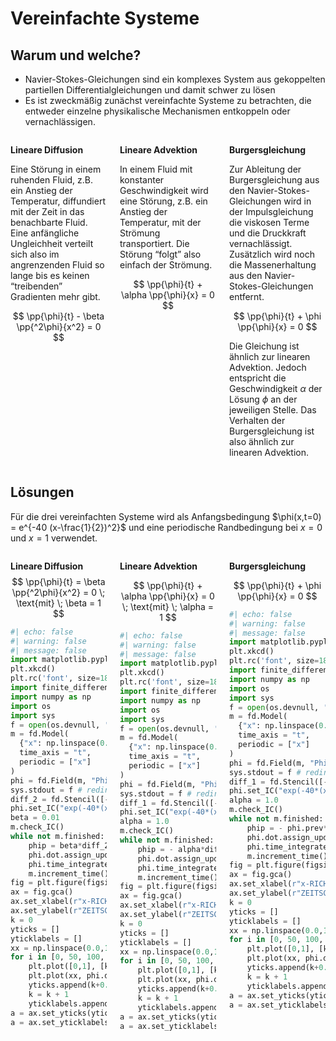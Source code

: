 # Vereinfachte Systeme

## Warum und welche?

- Navier-Stokes-Gleichungen sind ein komplexes System aus gekoppelten 
  partiellen Differentialgleichungen und damit schwer zu lösen
- Es ist zweckmäßig zunächst vereinfachte Systeme zu betrachten, die entweder
  einzelne physikalische Mechanismen entkoppeln oder vernachlässigen.


::::columns
:::{.column width="33%"}
**Lineare Diffusion**

Eine Störung in einem ruhenden Fluid, z.B. ein Anstieg der Temperatur, 
diffundiert mit der Zeit in das benachbarte Fluid. Eine anfängliche
Ungleichheit verteilt sich also im angrenzenden Fluid so lange bis es keinen 
"treibenden" Gradienten mehr gibt.

$$
\pp{\phi}{t} - \beta \pp{^2\phi}{x^2} = 0
$$
:::
:::{.column width="33%"}
**Lineare Advektion**

In einem Fluid mit konstanter Geschwindigkeit wird eine Störung, z.B. ein
Anstieg der Temperatur, mit der Strömung transportiert. Die Störung "folgt" 
also einfach der Strömung.

$$
\pp{\phi}{t} + \alpha \pp{\phi}{x} = 0
$$
:::
:::{.column width="33%"}
**Burgersgleichung**

Zur Ableitung der Burgersgleichung aus den Navier-Stokes-Gleichungen wird in
der Impulsgleichung die viskosen Terme und die Druckkraft vernachlässigt.
Zusätzlich wird noch die Massenerhaltung aus den Navier-Stokes-Gleichungen
entfernt.

$$
\pp{\phi}{t} + \phi \pp{\phi}{x} = 0
$$

Die Gleichung ist ähnlich zur linearen Advektion. Jedoch entspricht die 
Geschwindigkeit $\alpha$ der Lösung $\phi$ an der jeweiligen Stelle. Das 
Verhalten der Burgersgleichung ist also ähnlich zur linearen Advektion.
:::
::::

## Lösungen

Für die drei vereinfachten Systeme wird als 
Anfangsbedingung $\phi(x,t=0) = e^{-40 (x-\frac{1}{2})^2}$ und eine periodische
Randbedingung bei $x=0$ und $x=1$ verwendet.

::::columns
:::{.column width="33%"}
**Lineare Diffusion**
$$
\pp{\phi}{t} = \beta \pp{^2\phi}{x^2} = 0 \; \text{mit} \; \beta = 1
$$
```python
#| echo: false
#| warning: false
#| message: false
import matplotlib.pyplot as plt
plt.xkcd()
plt.rc('font', size=18)
import finite_difference as fd
import numpy as np
import os
import sys
f = open(os.devnull, 'w')
m = fd.Model(
  {"x": np.linspace(0.0,1.0,101), "t": np.linspace(0.0,1.0,1001)}, 
  time_axis = "t", 
  periodic = ["x"]
)
phi = fd.Field(m, "Phi", n_time_ders = 1)
sys.stdout = f # redirect output
diff_2 = fd.Stencil([-1, 0, 1], der_order = 2)
phi.set_IC("exp(-40*(x-0.5)**2.0)")
beta = 0.01
m.check_IC()
while not m.finished:
    phip = beta*diff_2.der(phi.prev, 'x')
    phi.dot.assign_update(phip)
    phi.time_integrate_update()
    m.increment_time()
fig = plt.figure(figsize=(5.4,5))
ax = fig.gca()
ax.set_xlabel(r"x-RICHTUNG [m]")
ax.set_ylabel(r"ZEITSCHRITT [ms]")
k = 0
yticks = []
yticklabels = []
xx = np.linspace(0.0,1.0,101)
for i in [0, 50, 100, 150, 200, 250, 300, 350, 400,450, 500]:
    plt.plot([0,1], [k,k], 'k-', alpha=0.5, zorder=-100)
    plt.plot(xx, phi.data[:,i] + k,'k-')
    yticks.append(k+0.5)
    k = k + 1
    yticklabels.append(float(i))
a = ax.set_yticks(yticks)
a = ax.set_yticklabels(yticklabels)
```
:::
:::{.column width="33%"}
**Lineare Advektion**

$$
\pp{\phi}{t} + \alpha \pp{\phi}{x} = 0 \; \text{mit} \; \alpha = 1
$$
```python
#| echo: false
#| warning: false
#| message: false
import matplotlib.pyplot as plt
plt.xkcd()
plt.rc('font', size=18)
import finite_difference as fd
import numpy as np
import os
import sys
f = open(os.devnull, 'w')
m = fd.Model(
  {"x": np.linspace(0.0,1.0,101), "t": np.linspace(0.0,1.0,1001)}, 
  time_axis = "t", 
  periodic = ["x"]
)
phi = fd.Field(m, "Phi", n_time_ders = 1)
sys.stdout = f # redirect output
diff_1 = fd.Stencil([-1, 0], der_order = 1)
phi.set_IC("exp(-40*(x-0.5)**2.0)")
alpha = 1.0
m.check_IC()
while not m.finished:
    phip = - alpha*diff_1.der(phi.prev, 'x')
    phi.dot.assign_update(phip)
    phi.time_integrate_update()
    m.increment_time()
fig = plt.figure(figsize=(5.4,5))
ax = fig.gca()
ax.set_xlabel(r"x-RICHTUNG [m]")
ax.set_ylabel(r"ZEITSCHRITT [ms]")
k = 0
yticks = []
yticklabels = []
xx = np.linspace(0.0,1.0,101)
for i in [0, 50, 100, 150, 200, 250, 300, 350, 400,450, 500]:
    plt.plot([0,1], [k,k], 'k-', alpha=0.5, zorder=-100)
    plt.plot(xx, phi.data[:,i] + k,'k-')
    yticks.append(k+0.5)
    k = k + 1
    yticklabels.append(float(i))
a = ax.set_yticks(yticks)
a = ax.set_yticklabels(yticklabels)
```
:::
:::{.column width="33%"}
**Burgersgleichung**

$$
\pp{\phi}{t} + \phi \pp{\phi}{x} = 0
$$
```python
#| echo: false
#| warning: false
#| message: false
import matplotlib.pyplot as plt
plt.xkcd()
plt.rc('font', size=18)
import finite_difference as fd
import numpy as np
import os
import sys
f = open(os.devnull, 'w')
m = fd.Model(
  {"x": np.linspace(0.0,1.0,101), "t": np.linspace(0.0,1.0,1001)}, 
  time_axis = "t", 
  periodic = ["x"]
)
phi = fd.Field(m, "Phi", n_time_ders = 1)
sys.stdout = f # redirect output
diff_1 = fd.Stencil([-2, -1, 0], der_order = 1)
phi.set_IC("exp(-40*(x-0.5)**2.0)")
alpha = 1.0
m.check_IC()
while not m.finished:
    phip = - phi.prev*diff_1.der(phi.prev, 'x')
    phi.dot.assign_update(phip)
    phi.time_integrate_update()
    m.increment_time()
fig = plt.figure(figsize=(5.4,5))
ax = fig.gca()
ax.set_xlabel(r"x-RICHTUNG [m]")
ax.set_ylabel(r"ZEITSCHRITT [ms]")
k = 0
yticks = []
yticklabels = []
xx = np.linspace(0.0,1.0,101)
for i in [0, 50, 100, 150, 200, 250, 300, 350, 400,450, 500]:
    plt.plot([0,1], [k,k], 'k-', alpha=0.5, zorder=-100)
    plt.plot(xx, phi.data[:,i] + k,'k-')
    yticks.append(k+0.5)
    k = k + 1
    yticklabels.append(float(i))
a = ax.set_yticks(yticks)
a = ax.set_yticklabels(yticklabels)
```
:::
::::
